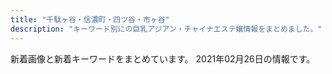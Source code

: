```yaml
---
title: "千駄ヶ谷・信濃町・四ツ谷・市ヶ谷"
description: "キーワード別にの巨乳アジアン・チャイナエステ嬢情報をまとめました。"
---
```


新着画像と新着キーワードをまとめています。
2021年02月26日の情報です。

<DmmAffiliateIns />
<KeywordTable
  shops={
    [
    {
        "url": "http://lakulaku.info/",
        "keywords": {},
        "name": "\u767e\u5408",
        "img_links": [
            "http://lakulaku.info/images/staff/nena.jpg",
            "http://lakulaku.info/images/staff/yumi.jpg",
            "http://lakulaku.info/img/5-2.jpg",
            "http://lakulaku.info/swf/baner.jpg",
            "http://lakulaku.info/img/5-1.jpg",
            "http://lakulaku.info/images/staff/5-3.jpg",
            "http://lakulaku.info/img/rina.jpg",
            "http://lakulaku.info/img/5-3.jpg",
            "http://lakulaku.info/images/staff/5-2.jpg",
            "http://lakulaku.info/images/staff/mari.jpg",
            "http://lakulaku.info/images/staff/5-5.jpg",
            "http://lakulaku.info/images/staff/ai.jpg",
            "http://lakulaku.info/images/staff/rina.jpg",
            "http://lakulaku.info/images/staff/momo.jpg",
            "http://lakulaku.info/img/5-4.jpg",
            "http://lakulaku.info/images/newtit.png",
            "http://lakulaku.info/images/staff/5-4.jpg",
            "http://lakulaku.info/images/top.jpg",
            "http://lakulaku.info/images/mobile.png",
            "http://lakulaku.info/images/staff/sizuka.jpg",
            "http://lakulaku.info/images/titestaff.png",
            "http://lakulaku.info/img/5-5.jpg",
            "http://lakulaku.info/images/staff/ai-a.jpg",
            "http://lakulaku.info/images/staff/s06.jpg",
            "http://lakulaku.info/img/s06.jpg",
            "http://lakulaku.info/images/staff/5-1.jpg"
        ],
        "station": "\u56db\u8c37\u4e09\u4e01\u76ee\u99c52\u756a"
    },
    {
        "name": "\u30b9\u30de\u30a4\u30eb",
        "keywords": {
            "C": 14
        },
        "url": "http://e-yotsuya.net/",
        "img_links": [
            "http://e-yotsuya.net/images/baner2.jpg",
            "http://e-yotsuya.net/images/g2.jpg",
            "http://e-yotsuya.net/images/g9.jpg",
            "http://e-yotsuya.net/images/g10.jpg",
            "http://e-yotsuya.net/images/baner.jpg",
            "http://e-yotsuya.net/images/g6.jpg",
            "http://e-yotsuya.net/images/g11.jpg",
            "http://e-yotsuya.net/images/g7.jpg",
            "http://e-yotsuya.net/images/g4.jpg",
            "http://e-yotsuya.net/images/mobile.png",
            "http://e-yotsuya.net/images/tite-staff1.jpg",
            "http://e-yotsuya.net/images/g5.jpg",
            "http://e-yotsuya.net/images/tite-staff.jpg",
            "http://e-yotsuya.net/images/news-tit1.jpg",
            "http://e-yotsuya.net/images/news-tit.png",
            "http://e-yotsuya.net/images/g8.jpg",
            "http://e-yotsuya.net/images/top.jpg",
            "http://e-yotsuya.net/images/top2.png",
            "http://e-yotsuya.net/images/g1.jpg",
            "http://e-yotsuya.net/images/g3.jpg",
            "http://e-yotsuya.net/images/g12.jpg",
            "http://e-yotsuya.net/images/room.jpg"
        ],
        "station": "JR\u56db\u30c4\u8c37\u99c5\u8d64\u5742\u53e3"
    },
    {
        "station": "\u56db\u8c37\u4e09\u4e01\u76ee\u99c52\u756a\u51fa\u53e3",
        "keywords": {
            "84": 44,
            "86": 176,
            "82": 22,
            "D": 330,
            "87": 44,
            "83": 22,
            "85": 154,
            "C": 132
        },
        "name": "\u5149\u540d",
        "img_links": [
            "http://aqua.jpn.cm/photos/sites/16/2020/04/2020040301184076.jpg",
            "http://aqua.jpn.cm/photos/sites/16/2020/12/2020120107363899.jpg",
            "http://aqua.jpn.cm/photos/sites/16/2018/01/2018011007031662.jpg",
            "http://aqua.jpn.cm/photos/sites/16/2018/01/2018011007032034.jpg",
            "http://aqua.jpn.cm/photos/sites/16/2018/01/2018011007031899.jpg",
            "http://aqua.jpn.cm/images/room1.jpg",
            "http://aqua.jpn.cm/images/1.jpg",
            "http://aqua.jpn.cm/photos/sites/16/2020/12/2020120208263886.jpg",
            "http://aqua.jpn.cm/images/3.jpg",
            "http://aqua.jpn.cm/photos/sites/16/2020/03/2020030507254950.jpg",
            "http://aqua.jpn.cm/photos/sites/16/2021/01/2021011401054262.jpg",
            "http://aqua.jpn.cm/photos/sites/16/2018/01/2018011007031840.jpg",
            "http://aqua.jpn.cm/photos/sites/16/2018/01/2018011007031429.jpg",
            "http://aqua.jpn.cm/images/room3.jpg",
            "http://aqua.jpn.cm/photos/sites/16/2018/01/2018011007031997.jpg",
            "http://aqua.jpn.cm/images/s_news.jpg",
            "http://aqua.jpn.cm/photos/sites/16/2020/09/2020091507031094.jpg",
            "http://aqua.jpn.cm/photos/sites/16/2019/04/2019042211584069.jpg",
            "http://aqua.jpn.cm/images/room2.jpg",
            "http://aqua.jpn.cm/photos/sites/16/2020/10/2020100906522289.jpg",
            "http://aqua.jpn.cm/photos/sites/16/2020/10/2020100508293240.jpg",
            "http://aqua.jpn.cm/images/mobile.jpg",
            "http://aqua.jpn.cm/photos/sites/16/2018/01/2018013112184869.jpg",
            "http://aqua.jpn.cm/photos/sites/16/2018/01/2018011007031723.jpg",
            "http://aqua.jpn.cm/photos/sites/16/2019/02/2019020108033676.jpg",
            "http://aqua.jpn.cm/images/2.jpg",
            "http://aqua.jpn.cm/photos/sites/16/2018/05/2018052105590585.jpg",
            "http://aqua.jpn.cm/photos/sites/16/2019/03/2019031107062221.jpg",
            "http://aqua.jpn.cm/images/line.jpg",
            "http://aqua.jpn.cm/images/s_staff.png",
            "http://aqua.jpn.cm/images/room5.jpg",
            "http://aqua.jpn.cm/images/room4.jpg",
            "http://aqua.jpn.cm/images/top.png",
            "http://aqua.jpn.cm/images/s_pick.png",
            "http://aqua.jpn.cm/photos/sites/16/2018/03/2018031909460765.jpg"
        ],
        "url": "http://aqua.jpn.cm/"
    },
    {
        "url": "http://l-rlx.com/",
        "station": "\u56db\u8c37\u4e09\u4e01\u76ee\u99c52\u756a\u53e3",
        "name": "\u30aa\u30fc\u30ed\u30e9",
        "keywords": {},
        "img_links": [
            "http://l-rlx.com/images/index_02.jpg",
            "http://l-rlx.com/images/index_21.jpg",
            "http://l-rlx.com/images/index_05.jpg",
            "http://l-rlx.com/images/sub_09.jpg",
            "http://l-rlx.com/images/index_01.jpg",
            "http://l-rlx.com/images/staff_09.jpg",
            "http://l-rlx.com/images/index_12.jpg",
            "http://l-rlx.com/images/index_20.jpg",
            "http://l-rlx.com/girl/02.jpg",
            "http://l-rlx.com/images/rec.jpg",
            "http://l-rlx.com/images/03.jpg",
            "http://l-rlx.com/images/info_09.jpg",
            "http://l-rlx.com/images/index_14.jpg",
            "http://l-rlx.com/images/index_16.jpg",
            "http://l-rlx.com/images/index_07.jpg",
            "http://l-rlx.com/girl/08.jpg",
            "http://l-rlx.com/images/index_03.jpg",
            "http://l-rlx.com/girl/00.jpg",
            "http://l-rlx.com/images/info.jpg",
            "http://l-rlx.com/images/02.jpg",
            "http://l-rlx.com/girl/05.jpg",
            "http://l-rlx.com/images/rec_09.jpg",
            "http://l-rlx.com/girl/03.jpg",
            "http://l-rlx.com/images/01.jpg",
            "http://l-rlx.com/images/index_17.jpg",
            "http://l-rlx.com/images/index_04.jpg",
            "http://l-rlx.com/images/index_06.jpg",
            "http://l-rlx.com/girl/01.jpg",
            "http://l-rlx.com/girl/04.jpg"
        ]
    },
    {
        "station": "\u56db\u30c4\u8c37\u99c52\u756a\u53e3",
        "url": "https://juno-esthe.tokyo/",
        "keywords": {},
        "img_links": [],
        "name": "\u30c6\u30a3\u30e9\u30df\u30b9"
    },
    {
        "keywords": {
            "E": 2,
            "86": 2,
            "C": 16,
            "85": 8,
            "87": 2,
            "D": 3
        },
        "img_links": [
            "http://1819-kizuna.work/img/st27.jpg",
            "http://1819-kizuna.work/i/img/st29.jpg",
            "http://1819-kizuna.work/i/img/st24.jpg",
            "http://1819-kizuna.work/img/fla.jpg",
            "http://1819-kizuna.work/img/st029.jpg",
            "http://1819-kizuna.work/img/s25.jpg",
            "http://1819-kizuna.work/i/img/st025.jpg",
            "http://1819-kizuna.work/i/img/st029.jpg",
            "http://1819-kizuna.work/i/img/s3.jpg",
            "http://1819-kizuna.work/img/s22.jpg",
            "http://1819-kizuna.work/img/s28.jpg",
            "http://1819-kizuna.work/img/1F353.png",
            "http://1819-kizuna.work/img/st29.jpg",
            "http://1819-kizuna.work/i/img/skr.png",
            "http://1819-kizuna.work/img/mo.png",
            "http://1819-kizuna.work/i/img/r1.jpg",
            "http://1819-kizuna.work/img/jk.jpg",
            "http://1819-kizuna.work/i/img/st22.jpg",
            "http://1819-kizuna.work/img/s24.jpg",
            "http://1819-kizuna.work/i/img/s2.jpg",
            "http://1819-kizuna.work/img/s27.jpg",
            "http://1819-kizuna.work/img/1F60A.png",
            "http://1819-kizuna.work/i/img/s5.jpg",
            "http://1819-kizuna.work/i/img/st028.jpg",
            "http://1819-kizuna.work/img/1F33C.png",
            "http://1819-kizuna.work/img/1F351.png",
            "http://1819-kizuna.work/i/img/st23.jpg",
            "http://1819-kizuna.work/i/img/st0025.jpg",
            "http://1819-kizuna.work/img/1F431.png",
            "http://1819-kizuna.work/img/botton.jpg",
            "http://1819-kizuna.work/i/img/st027.jpg",
            "http://1819-kizuna.work/i/img/st0027.jpg",
            "http://1819-kizuna.work/i/img/s1.jpg",
            "http://1819-kizuna.work/img/st24.jpg",
            "http://1819-kizuna.work/i/img/jk.jpg",
            "http://1819-kizuna.work/img/st22.jpg",
            "http://1819-kizuna.work/img/s23.jpg",
            "http://1819-kizuna.work/img/st28.jpg",
            "http://1819-kizuna.work/img/st25.jpg",
            "http://1819-kizuna.work/i/img/s4.jpg",
            "http://1819-kizuna.work/img/skr.png",
            "http://1819-kizuna.work/i/img/st28.jpg",
            "http://1819-kizuna.work/i/img/st27.jpg",
            "http://1819-kizuna.work/img/st025.jpg",
            "http://1819-kizuna.work/i/img/r3.jpg",
            "http://1819-kizuna.work/i/img/r2.jpg",
            "http://1819-kizuna.work/img/st028.jpg",
            "http://1819-kizuna.work/img/s29.jpg",
            "http://1819-kizuna.work/img/st23.jpg",
            "http://1819-kizuna.work/i/img/st25.jpg",
            "http://1819-kizuna.work/img/st027.jpg",
            "http://1819-kizuna.work/i/img/s6.jpg",
            "http://1819-kizuna.work/img/st0025.jpg",
            "http://1819-kizuna.work/img/st0027.jpg",
            "http://1819-kizuna.work/img/1F339.png",
            "http://1819-kizuna.work/img/bottom.jpg",
            "http://1819-kizuna.work/i/img/r4.jpg"
        ],
        "name": "1819\uff5e\u7d46",
        "url": "http://1819-kizuna.work/",
        "station": "\u56db\u8c37\u4e09\u4e01\u76ee\u99c53\u756a\u51fa\u53e3"
    },
    {
        "img_links": [],
        "station": "\u56db\u8c37\u4e09\u4e01\u76ee\u99c52\u756a\u51fa\u53e3",
        "name": "\u7652\u3057\u306e\u5c4b",
        "keywords": {},
        "url": "http://bimajo.ies.fun/"
    },
    {
        "station": "\u9eb9\u753a\u99c51\u756a\u51fa\u53e3",
        "keywords": {},
        "img_links": [
            "http://xn--vckg5a9gug.in.net/images/cg03.jpg",
            "http://xn--vckg5a9gug.in.net/images/evetop.png",
            "http://xn--vckg5a9gug.in.net/images/top.png",
            "http://xn--vckg5a9gug.in.net/images/cg06.jpg",
            "http://xn--vckg5a9gug.in.net/link/menlog.jpg",
            "http://xn--vckg5a9gug.in.net/images/cg04.jpg",
            "http://xn--vckg5a9gug.in.net/images/cg05.jpg",
            "http://xn--vckg5a9gug.in.net/images/news.png",
            "http://xn--vckg5a9gug.in.net/images/staff_s.png",
            "http://xn--vckg5a9gug.in.net/images/cg07.jpg"
        ],
        "name": "Moon",
        "url": "http://xn--vckg5a9gug.in.net/"
    },
    {
        "keywords": {},
        "img_links": [
            "http://e-rosa.net/images/005.jpg",
            "http://e-rosa.net/images/sejutu1.jpg",
            "http://e-rosa.net/images/access3.jpg",
            "http://e-rosa.net/images/misa1.jpg",
            "http://e-rosa.net/images/rina0.jpg",
            "http://e-rosa.net/images/yuyi.jpg",
            "http://e-rosa.net/images/right_top.png",
            "http://e-rosa.net/images/rina1.jpg",
            "http://e-rosa.net/images/aya2.jpg",
            "http://e-rosa.net/images/aya1.jpg",
            "http://e-rosa.net/images/girl_01.png",
            "http://e-rosa.net/images/rina2.jpg",
            "http://e-rosa.net/images/nei_03.png",
            "http://e-rosa.net/images/tite-link.png",
            "http://e-rosa.net/images/k1.jpg",
            "http://e-rosa.net/images/gg1.png",
            "http://e-rosa.net/images/te1.jpg",
            "http://e-rosa.net/images/g13.jpg",
            "http://e-rosa.net/images/sayaka.jpg",
            "http://e-rosa.net/images/noimage.jpg",
            "http://e-rosa.net/images/girlx_top.png",
            "http://e-rosa.net/images/te2.jpg",
            "http://e-rosa.net/images/nei_01.png",
            "http://e-rosa.net/images/rimi.jpg",
            "http://e-rosa.net/images/tite-magazine.png",
            "http://e-rosa.net/images/yuri.jpg",
            "http://e-rosa.net/images/003.jpg",
            "http://e-rosa.net/images/te3.jpg",
            "http://e-rosa.net/images/sejutu6.jpg",
            "http://e-rosa.net/images/001.jpg",
            "http://e-rosa.net/images/009.jpg",
            "http://e-rosa.net/images/ha.jpg",
            "http://e-rosa.net/images/haruka.jpg",
            "http://e-rosa.net/images/sejutu2.jpg",
            "http://e-rosa.net/images/kaoli.jpg",
            "http://e-rosa.net/images/right_bottom.png",
            "http://e-rosa.net/images/006.jpg",
            "http://e-rosa.net/images/tite-staff.png",
            "http://e-rosa.net/images/risa.jpg",
            "http://e-rosa.net/images/002.jpg",
            "http://e-rosa.net/images/news_bottom.jpg",
            "http://e-rosa.net/images/pagetop.png",
            "http://e-rosa.net/images/mimi.jpg",
            "http://e-rosa.net/images/lola.jpg",
            "http://e-rosa.net/images/yu.jpg",
            "http://e-rosa.net/images/girl_top.png",
            "http://e-rosa.net/images/news_top.jpg",
            "http://e-rosa.net/images/yuna.jpg",
            "http://e-rosa.net/images/g1.jpg",
            "http://e-rosa.net/images/girl_03.png",
            "http://e-rosa.net/images/ayaka.jpg",
            "http://e-rosa.net/images/grande.jpg",
            "http://e-rosa.net/images/sejutu5.jpg",
            "http://e-rosa.net/images/004.jpg",
            "http://e-rosa.net/images/meyi1.jpg",
            "http://e-rosa.net/images/meyi2.jpg"
        ],
        "url": "http://e-rosa.net/",
        "station": "\u56db\u8c37\u4e09\u4e01\u76ee\u99c52\u756a",
        "name": "ROSA"
    }
]
}
/>
<DmmAffiliateScript />
